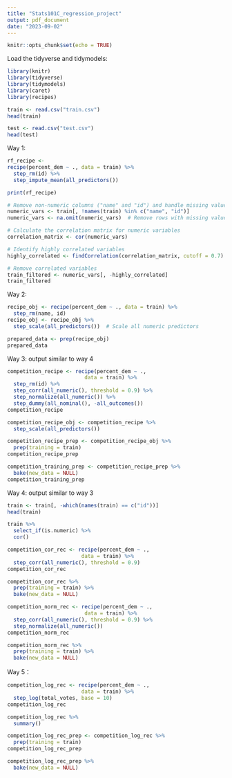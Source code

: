 ```yaml
---
title: "Stats101C_regression_project"
output: pdf_document
date: "2023-09-02"
---
```


```r
knitr::opts_chunk$set(echo = TRUE)
```

Load the tidyverse and tidymodels:

```r
library(knitr)
library(tidyverse)
library(tidymodels)
library(caret)
library(recipes)
```

```r
train <- read.csv("train.csv")
head(train)

test <- read.csv("test.csv")
head(test)

```

Way 1:

```r
rf_recipe <-
recipe(percent_dem ~ ., data = train) %>% 
  step_rm(id) %>% 
  step_impute_mean(all_predictors())

print(rf_recipe)
```

```r
# Remove non-numeric columns ("name" and "id") and handle missing values
numeric_vars <- train[, !names(train) %in% c("name", "id")]
numeric_vars <- na.omit(numeric_vars)  # Remove rows with missing values

# Calculate the correlation matrix for numeric variables
correlation_matrix <- cor(numeric_vars)

# Identify highly correlated variables
highly_correlated <- findCorrelation(correlation_matrix, cutoff = 0.7)

# Remove correlated variables
train_filtered <- numeric_vars[, -highly_correlated]
train_filtered
```

Way 2:

```r
recipe_obj <- recipe(percent_dem ~ ., data = train) %>%
  step_rm(name, id)
recipe_obj <- recipe_obj %>%
  step_scale(all_predictors())  # Scale all numeric predictors

prepared_data <- prep(recipe_obj)
prepared_data
```

Way 3: output similar to way 4

```r
competition_recipe <- recipe(percent_dem ~ ., 
                         data = train) %>%
  step_rm(id) %>%
  step_corr(all_numeric(), threshold = 0.9) %>%
  step_normalize(all_numeric()) %>%
  step_dummy(all_nominal(), -all_outcomes())
competition_recipe

competition_recipe_obj <- competition_recipe %>%
  step_scale(all_predictors())

competition_recipe_prep <- competition_recipe_obj %>%
  prep(training = train)
competition_recipe_prep

competition_training_prep <- competition_recipe_prep %>%
  bake(new_data = NULL)
competition_training_prep

```

Way 4: output similar to way 3

```r
train <- train[, -which(names(train) == c("id"))]
head(train)

train %>%
  select_if(is.numeric) %>%
  cor()

competition_cor_rec <- recipe(percent_dem ~ .,
                        data = train) %>%
  step_corr(all_numeric(), threshold = 0.9)
competition_cor_rec

competition_cor_rec %>%
  prep(training = train) %>%
  bake(new_data = NULL)

competition_norm_rec <- recipe(percent_dem ~ ., 
                         data = train) %>%
  step_corr(all_numeric(), threshold = 0.9) %>%
  step_normalize(all_numeric())
competition_norm_rec

competition_norm_rec %>%
  prep(training = train) %>%
  bake(new_data = NULL)
```

Way 5：

```r
competition_log_rec <- recipe(percent_dem ~ .,
                        data = train) %>%
  step_log(total_votes, base = 10)
competition_log_rec

competition_log_rec %>%
  summary()

competition_log_rec_prep <- competition_log_rec %>%
  prep(training = train)
competition_log_rec_prep

competition_log_rec_prep %>%
  bake(new_data = NULL)

```
